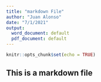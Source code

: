 ```yaml
---
title: "markdown File"
author: "Juan Alonso"
date: "7/1/2021"
output:
  word_document: default
  pdf_document: default
---
```


```r
knitr::opts_chunk$set(echo = TRUE)
```
## This is a markdown file

